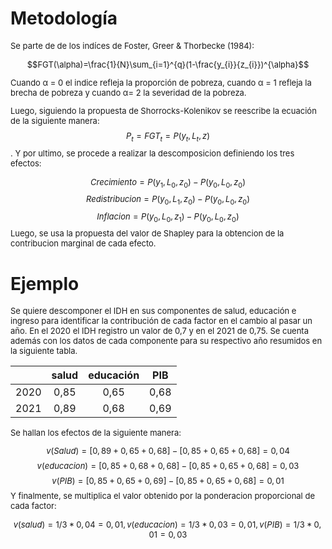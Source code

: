 # Metodología
<font size="2">
Se parte de de los indíces de Foster, Greer & Thorbecke (1984):

$$FGT(\alpha)=\frac{1}{N}\sum_{i=1}^{q}(1-\frac{y_{i}}{z_{i}})^{\alpha}$$

Cuando α = 0  el indice refleja la proporción de pobreza, cuando α = 1 refleja la brecha de pobreza y cuando  α= 2 la severidad de la pobreza.

Luego, siguiendo la propuesta de Shorrocks-Kolenikov se reescribe la ecuación de la siguiente manera: $$P_{t}=FGT_{t}=P(y_{t},L_{t},z)$$. Y por ultimo, se procede a realizar la descomposicion definiendo los tres efectos:

$$Crecimiento=P(y_{1},L_{0},z_{0})-P(y_{0},L_{0},z_{0})$$ $$Redistribucion=P(y_{0},L_{1},z_{0})-P(y_{0},L_{0},z_{0})$$ $$Inflacion=P(y_{0},L_{0},z_{1})-P(y_{0},L_{0},z_{0})$$
Luego, se usa la propuesta del valor de Shapley para la obtencion de la contribucion marginal de cada efecto.
</font>

# Ejemplo
<font size="2">
Se quiere descomponer el IDH en sus componentes de salud, educación e ingreso para identificar la contribución de cada factor en el cambio al pasar un año. En el 2020 el IDH registro un valor de 0,7 y en el 2021 de 0,75. Se cuenta además con los datos de cada componente para su respectivo año resumidos en la siguiente tabla.

|       |  salud |  educación |   PIB |
|-------|:------:|:----------:|:-----:|
|  2020 |   0,85 |     0,65   |  0,68 |
|  2021 |   0,89 |     0,68   |  0,69 |

Se hallan los efectos de la siguiente manera:

$$v(Salud)=[0,89+0,65+0,68]-[0,85+0,65+0,68]=0,04$$
$$v(educacion)=[0,85+0,68+0,68]-[0,85+0,65+0,68]=0,03$$
$$v(PIB)=[0,85+0,65+0,69]-[0,85+0,65+0,68]=0,01$$
Y finalmente, se multiplica el valor obtenido por la ponderacion proporcional de cada factor:

$$v(salud)=1/3*0,04=0,01, v(educacion)=1/3*0,03=0,01, v(PIB)=1/3*0,01=0,03$$
</font>

